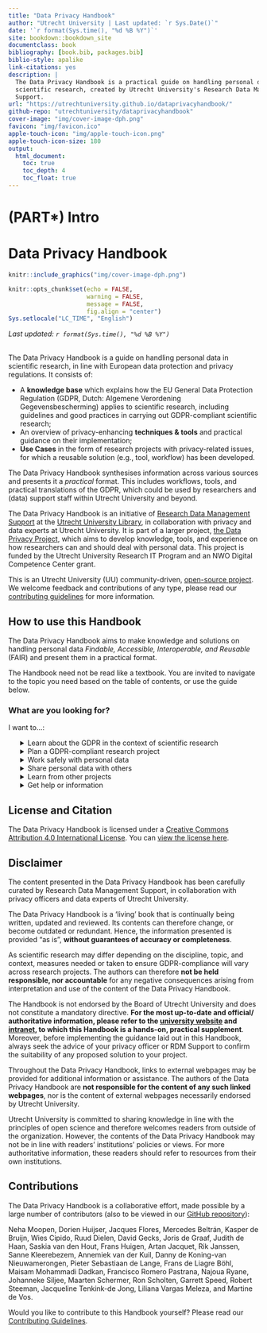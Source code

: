 --- 
title: "Data Privacy Handbook"
author: "Utrecht University | Last updated: `r Sys.Date()`"
date: '`r format(Sys.time(), "%d %B %Y")`'
site: bookdown::bookdown_site
documentclass: book
bibliography: [book.bib, packages.bib]
biblio-style: apalike
link-citations: yes
description: |
  The Data Privacy Handbook is a practical guide on handling personal data in
  scientific research, created by Utrecht University's Research Data Management 
  Support.
url: "https://utrechtuniversity.github.io/dataprivacyhandbook/"
github-repo: "utrechtuniversity/dataprivacyhandbook"
cover-image: "img/cover-image-dph.png"
favicon: "img/favicon.ico"
apple-touch-icon: "img/apple-touch-icon.png"
apple-touch-icon-size: 180
output:
  html_document:
    toc: true
    toc_depth: 4
    toc_float: true
---

# (PART\*) Intro {-} 

# Data Privacy Handbook {-}

```{r echo=FALSE}
knitr::include_graphics("img/cover-image-dph.png")
```

```{r setup, include=FALSE}
knitr::opts_chunk$set(echo = FALSE, 
                      warning = FALSE, 
                      message = FALSE,
                      fig.align = "center")
Sys.setlocale("LC_TIME", "English")
```
*Last updated: `r format(Sys.time(), "%d %B %Y")`*
<br><br>  

The Data Privacy Handbook is a guide on handling personal data in scientific 
research, in line with European data protection and privacy regulations. It 
consists of:

- A **knowledge base** which explains how the EU General Data Protection 
Regulation (GDPR, Dutch: Algemene Verordening Gegevensbescherming)  applies to 
scientific research, including guidelines and good practices in carrying out 
GDPR-compliant scientific research; 
- An overview of privacy-enhancing **techniques & tools** and practical guidance 
on their implementation;
- **Use Cases** in the form of research projects with privacy-related issues, 
for which a reusable solution (e.g., tool, workflow) has been developed. 

The Data Privacy Handbook synthesises information across various sources and 
presents it a *practical* format. This includes workflows, tools, and practical 
translations of the GDPR, which could be used by researchers and (data) support 
staff within Utrecht University and beyond.

The Data Privacy Handbook is an initiative of 
<a href="https://www.uu.nl/en/research/research-data-management" target="_blank">Research 
Data Management Support</a> at the <a href="https://www.uu.nl/en/university-library"  target="_blank">Utrecht University Library</a>, in collaboration with privacy and data experts at 
Utrecht University. It is part of a larger project, 
<a href = "https://utrechtuniversity.github.io/dataprivacyproject" target = "_blank">the 
Data Privacy Project</a>, which aims to develop knowledge, tools, and experience 
on how researchers can and should deal with personal data. This project is 
funded by the Utrecht University Research IT Program and an NWO Digital 
Competence Center grant.

:::note
This is an Utrecht University (UU) community-driven, 
<a href= "https://github.com/UtrechtUniversity/dataprivacyhandbook" target = "_blank">open-source project</a>.
We welcome feedback and contributions of any type, please read our <a href="https://github.com/UtrechtUniversity/dataprivacyhandbook/blob/main/CONTRIBUTING.md" target="_blank">contributing guidelines</a> for more information.
:::

## How to use this Handbook

The Data Privacy Handbook aims to make knowledge and solutions on handling personal 
data *Findable, Accessible, Interoperable, and Reusable* (FAIR) and present them in 
a practical format.   

The Handbook need not be read like a textbook. You are invited to navigate to the 
topic you need based on the table of contents, or use the guide below.


### What are you looking for?

I want to...:

<ul style="list-style: none;">
    <li>
        <details>
            <summary>Learn about the GDPR in the context of scientific research</summary>
            <ul>
                <li><a href="#gdpr">Introduction to the GDPR</a></li>
                <li><a href="#glossary">Definitions</a></li>
            </ul>
        </details>
    </li>
    <li>
        <details>
            <summary>Plan a GDPR-compliant research project</summary>
            <ul>
                <li><a href="#privacy-by-design">Designing your research project</a></li>
                <li><a href="#privacy-notices">Informing participants</a></li>
                <li><a href="#informed-consent-forms">Obtaining consent</a></li>
                <li><a href="#data-sharing-collaboration">Collaborating on personal data</a></li>
                <li><a href="#agreements">Setting up agreements</a></li>
                <li>Planning documents, such as the 
                    <a href="#privacy-scan">Privacy scan</a>,
                    <a href="#dpia">Data Protection Impact Assessment</a>, or
                    <a href="#data-classification">Data classification</a></li>
            </ul>
        </details>
    </li>
    <li>
        <details>
            <summary>Work safely with personal data</summary>
            <ul>
                <li><a href="#data-storage">Storing personal data</a></li>
                <li><a href="#tools-and-services">Using GDPR-compliant tools and services</a></li>
                <li><a href="#privacy-enchancing-techniques">Reducing the sensitivity of personal data</a></li>
                <li><a href="#data-sharing-collaboration">Sharing personal data during research</a></li>
            </ul>
        </details>
    </li>
    <li>
        <details>
            <summary>Share personal data with others</summary>
            <ul>
                <li><a href="#legal-basis">Sharing data legally</a></li>
                <li><a href="#data-sharing-collaboration">Sharing personal data during research</a></li>
                <li><a href="#privacy-enchancing-techniques">Reducing the sensitivity of personal data</a></li>
                <li><a href="#tools-and-services">Using GDPR-compliant tools and services</a></li>
                <li><a href="#data-sharing-reuse">Sharing personal data for reuse</a></li>
                <li><a href="#agreements">Sharing personal data case by case</a></li>
            </ul>
        </details>
    </li>
    <li>
        <details>
            <summary>Learn from other projects</summary>
            <ul>
                <li><a href="#open-science-questionnaire">Publishing metadata only</a></li>
                <li><a href="#youth-pseudonymisation">Pseudonymising different types of data</a></li>
                <li><a href="#pet-survey">Minimising personal data processing in a survey</a></li>
            </ul>
        </details>
    </li>
    <li>
        <details>
            <summary>Get help or information</summary>
            <ul>
                <li><a href="#seeking-help">Getting help at Utrecht University</a></li>
                <li><a href="#glossary">Definitions</a></li>
                <li><a href="#references">References</a></li>
            </ul>
        </details>
    </li>
</ul>


## License and Citation

The Data Privacy Handbook is licensed under a <a href="https://creativecommons.org/licenses/by/4.0/" target="_blank">Creative Commons Attribution 4.0 International License</a>. You can 
<a href="https://github.com/UtrechtUniversity/dataprivacyhandbook/blob/main/LICENSE.md" target="_blank">view 
the license here</a>.


## Disclaimer

The content presented in the Data Privacy Handbook has been carefully curated by 
Research Data Management Support, in collaboration with privacy officers and 
data experts of Utrecht University.  

The Data Privacy Handbook is a ‘living’ book that is continually being written, 
updated and reviewed. Its contents can therefore change, or become outdated or 
redundant. Hence, the information presented is provided “as is”, **without 
guarantees of accuracy or completeness**.

As scientific research may differ depending on the discipline, topic, and 
context, measures needed or taken to ensure GDPR-compliance will vary across 
research projects. The authors can therefore **not be held responsible, nor 
accountable** for any negative consequences arising from interpretation and use 
of the content of the Data Privacy Handbook.

The Handbook is not endorsed by the Board of Utrecht University and does not 
constitute a mandatory directive. <b>For the most up-to-date and official/
authoritative information, please refer to the 
<a href="https://www.uu.nl/en/research/research-data-management" target="_blank">university 
website</a> and <a href="https://intranet.uu.nl/en/knowledge-base/privacy-at-uu" target="_blank">intranet</a>, 
to which this Handbook is a hands-on, practical supplement</b>. Moreover, before 
implementing the guidance laid out in this Handbook, always seek the advice of 
your privacy officer or RDM Support to confirm the suitability of any proposed 
solution to your project.  

Throughout the Data Privacy Handbook, links to external webpages may be provided 
for additional information or assistance. The authors of the Data Privacy 
Handbook are **not responsible for the content of any such linked webpages**, nor 
is the content of external webpages necessarily endorsed by Utrecht University.  

Utrecht University is committed to sharing knowledge in line with the principles 
of open science and therefore welcomes readers from outside of the organization. 
However, the contents of the Data Privacy Handbook may not be in line with readers’ 
institutions’ policies or views. For more authoritative information, these 
readers should refer to resources from their own institutions.


## Contributions

The Data Privacy Handbook is a collaborative effort, made possible by a large 
number of contributors (also to be viewed in our 
<a href="https://github.com/UtrechtUniversity/dataprivacyhandbook" target="_blank">GitHub repository</a>):

Neha  Moopen, Dorien Huijser, Jacques Flores, Mercedes Beltrán, Kasper de Bruijn, 
Wies Cipido, Ruud Dielen, David Gecks, Joris de Graaf, Judith de Haan, 
Saskia van den Hout, Frans Huigen, Artan Jacquet, Rik Janssen, Sanne Kleerebezem, 
Annemiek van der Kuil, Danny de Koning-van Nieuwamerongen, 
Pieter Sebastiaan de Lange, Frans de Liagre Böhl, Maisam Mohammadi Dadkan, 
Francisco Romero Pastrana, Najoua Ryane, Johanneke Siljee, Maarten Schermer, 
Ron Scholten, Garrett Speed, Robert Steeman, Jacqueline Tenkink-de Jong, 
Liliana Vargas Meleza, and Martine de Vos.

Would you like to contribute to this Handbook yourself? Please read our 
<a href="https://github.com/UtrechtUniversity/dataprivacyhandbook/blob/main/CONTRIBUTING.md" target="_blank">Contributing Guidelines</a>.

